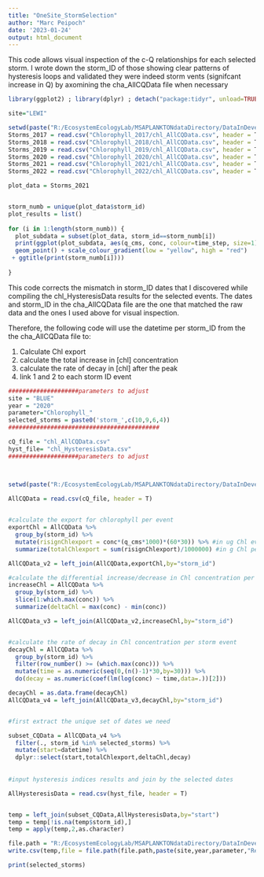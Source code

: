 ```yaml
---
title: "OneSite_StormSelection"
author: "Marc Peipoch"
date: '2023-01-24'
output: html_document
---
```


This code allows visual inspection of the c-Q relationships for each selected storm. I wrote down the storm_ID of those showing clear
patterns of hysteresis loops and validated they were indeed storm vents (signifcant increase in Q) by axomining the cha_AllCQData file when necessary
```r
library(ggplot2) ; library(dplyr) ; detach("package:tidyr", unload=TRUE); library(broom)

site="LEWI"

setwd(paste("R:/EcosystemEcologyLab/MSAPLANKTONdataDirectory/DataInDevelopment/NEONData/",site,"/04_product",sep=""))
Storms_2017 = read.csv("Chlorophyll_2017/chl_AllCQData.csv", header = T)
Storms_2018 = read.csv("Chlorophyll_2018/chl_AllCQData.csv", header = T)
Storms_2019 = read.csv("Chlorophyll_2019/chl_AllCQData.csv", header = T)
Storms_2020 = read.csv("Chlorophyll_2020/chl_AllCQData.csv", header = T)
Storms_2021 = read.csv("Chlorophyll_2021/chl_AllCQData.csv", header = T)
Storms_2022 = read.csv("Chlorophyll_2022/chl_AllCQData.csv", header = T)

```
```r
plot_data = Storms_2021


storm_numb = unique(plot_data$storm_id)
plot_results = list()
  
for (i in 1:length(storm_numb)) {
  plot_subdata = subset(plot_data, storm_id==storm_numb[i])
  print(ggplot(plot_subdata, aes(q_cms, conc, colour=time_step, size=1)) + 
  geom_point() + scale_colour_gradient(low = "yellow", high = "red")
 + ggtitle(print(storm_numb[i])))
  
}


```



This code corrects the mismatch in storm_ID dates that I discovered while compiling the chl_HysteresisData results for the selected events. The dates and storm_ID in the cha_AllCQData file are the one that matched the raw data and the ones I used above for visual inspection. 

Therefore, the following code will use the datetime per storm_ID from the the cha_AllCQData file to:

1) Calculate Chl export
2) calculate the total increase in [chl] concentration 
3) calculate the rate of decay in [chl] after the peak
4) link 1 and 2 to each storm ID event
```r
####################parameters to adjust
site = "BLUE"
year = "2020"
parameter="Chlorophyll_"
selected_storms = paste0('storm_',c(10,9,6,4))
###########################################

cQ_file = "chl_AllCQData.csv"
hyst_file= "chl_HysteresisData.csv"
####################parameters to adjust



setwd(paste("R:/EcosystemEcologyLab/MSAPLANKTONdataDirectory/DataInDevelopment/NEONData/",site,"/04_product/",parameter,year,sep=""))

AllCQData = read.csv(cQ_file, header = T)
 

#calculate the export for chlorophyll per event
exportChl = AllCQData %>%
  group_by(storm_id) %>%
  mutate(risignChlexport = conc*(q_cms*1000)*(60*30)) %>% #in ug Chl every 30min
  summarize(totalChlexport = sum(risignChlexport)/1000000) #in g Chl per event

AllCQData_v2 = left_join(AllCQData,exportChl,by="storm_id")

#calculate the differential increase/decrease in Chl concentration per storm event 
increaseChl = AllCQData %>%
  group_by(storm_id) %>%
  slice(1:which.max(conc)) %>%
  summarize(deltaChl = max(conc) - min(conc)) 

AllCQData_v3 = left_join(AllCQData_v2,increaseChl,by="storm_id")


#calculate the rate of decay in Chl concentration per storm event 
decayChl = AllCQData %>%
  group_by(storm_id) %>%
  filter(row_number() >= (which.max(conc))) %>%
  mutate(time = as.numeric(seq(0,(n()-1)*30,by=30))) %>%
  do(decay = as.numeric(coef(lm(log(conc) ~ time,data=.))[2]))

decayChl = as.data.frame(decayChl)
AllCQData_v4 = left_join(AllCQData_v3,decayChl,by="storm_id")


#first extract the unique set of dates we need 

subset_CQData = AllCQData_v4 %>%
  filter(., storm_id %in% selected_storms) %>%
  mutate(start=datetime) %>%
  dplyr::select(start,totalChlexport,deltaChl,decay) 
    
    
#input hysteresis indices results and join by the selected dates

AllHysteresisData = read.csv(hyst_file, header = T)


temp = left_join(subset_CQData,AllHysteresisData,by="start")
temp = temp[!is.na(temp$storm_id),]
temp = apply(temp,2,as.character)

file.path = "R:/EcosystemEcologyLab/MSAPLANKTONdataDirectory/DataInDevelopment/Aggregations/AggregatedNEONdata/01_input/Chlorophyll_export&calcs/"
write.csv(temp,file = file.path(file.path,paste(site,year,parameter,"Results.csv",sep="_")))

print(selected_storms)

```
